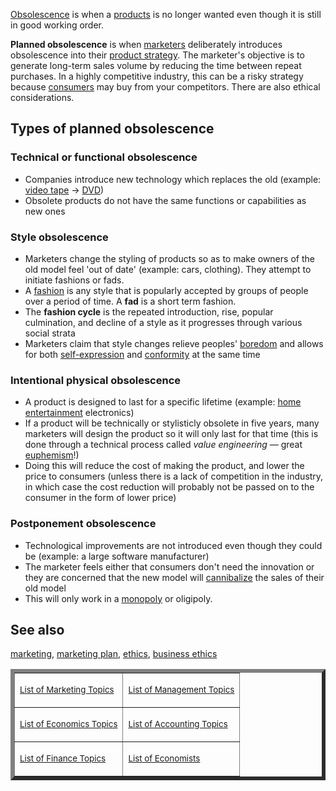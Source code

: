 [[Obsolescence]] is when a [[product (business)|products]] is no longer wanted even though it is still in good working order.

'''Planned obsolescence''' is when [[marketing|marketer]]s deliberately introduces obsolescence into their [[product management|product strategy]]. The marketer's objective is to generate long-term sales volume by reducing the time between repeat purchases.  In a highly competitive industry, this can be a risky strategy because [[consumer]]s may buy from your competitors. There are also ethical considerations.

==Types of planned obsolescence==

===Technical or functional obsolescence===
*Companies introduce new technology which replaces the old (example: [[video tape]] -> [[DVD]]) 
*Obsolete products do not have the same functions or capabilities as new ones 
===Style obsolescence===
*Marketers change the styling of products so as to make owners of the old model feel 'out of date' (example: cars, clothing). They attempt to initiate fashions or fads. 
*A [[fashion]] is any style that is popularly accepted by groups of people over a period of time. A '''fad''' is a short term fashion.
*The '''fashion cycle''' is the repeated introduction, rise, popular culmination, and decline of a style as it progresses through various social strata
*Marketers claim that style changes relieve peoples' [[boredom]] and allows for both [[self-expression]] and [[conformity]] at the same time
===Intentional physical obsolescence===
*A product is designed to last for a specific lifetime (example: [[home entertainment]] electronics)
*If a product will be technically or stylisticly obsolete in five years, many marketers will design the product so it will only last for that time (this is done through a technical process called ''value engineering'' &mdash; great [[euphemism]]!)
*Doing this will reduce the cost of making the product, and lower the price to consumers (unless there is a lack of competition in the industry, in which case the cost reduction will probably not be passed on to the consumer in the form of lower price)
===Postponement obsolescence===
*Technological improvements are not introduced even though they could be (example: a large software manufacturer)
*The marketer feels either that consumers don't need the innovation or they are concerned that the new model will [[cannibalization|cannibalize]] the sales of their old model
*This will only work in a [[monopoly]] or oligipoly.

==See also==
[[marketing]], [[marketing plan]], [[ethics]], [[business ethics]]

<table border=6 cellpadding=5><tr><td valign=middle><small>[[list of marketing topics|List of Marketing Topics]]</small></td><td valign=middle><small>[[list of management topics|List of Management Topics]]</small></td></tr><tr><td valign=middle><small>[[list of economics topics|List of Economics Topics]]</small></td><td valign=middle><small>[[list of accounting topics|List of Accounting Topics]]</small></td></tr><tr><td valign=middle><small>[[list of finance topics|List of Finance Topics]]</small></td><td valign=middle><small>[[list of economists|List of Economists]]</small></td></tr></table>